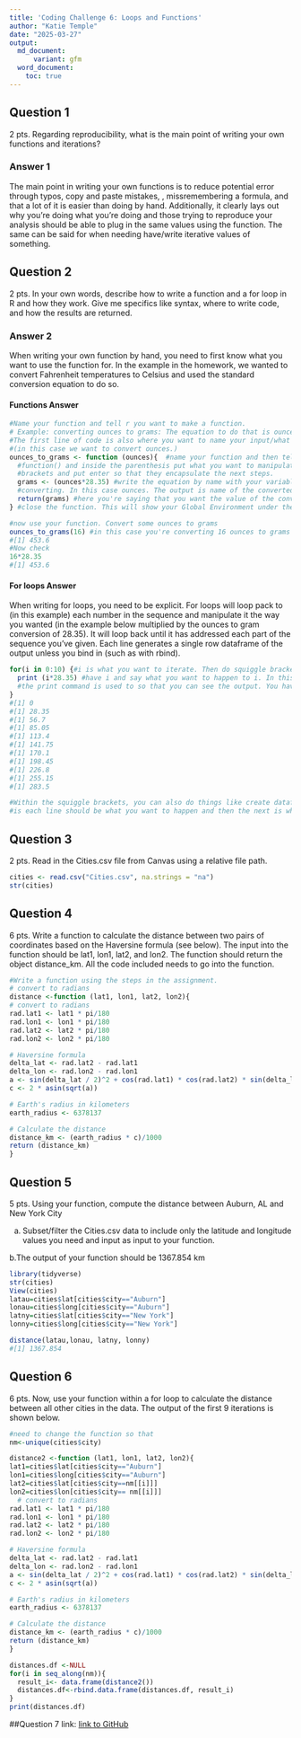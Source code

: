 ```yaml
---
title: 'Coding Challenge 6: Loops and Functions'
author: "Katie Temple"
date: "2025-03-27"
output: 
  md_document:
      variant: gfm
  word_document:
    toc: true 
---
```


## Question 1
2 pts. Regarding reproducibility, what is the main point of writing your own functions 
and iterations? 

### Answer 1

The main point in writing your own functions is to reduce potential error
through typos, copy and paste mistakes, , missremembering a formula, and that a lot 
of it is easier than doing by hand. Additionally, it clearly lays out why you're 
doing what you're doing and those trying to reproduce your analysis should be able 
to plug in the same values using the function. 
The same can be said for when needing have/write iterative values of something. 


## Question 2
2 pts. In your own words, describe how to write a function and a for loop in R 
and how they work. Give me specifics like syntax, where to write code, and how 
the results are returned. 

### Answer 2
When writing your own function by hand, you need to first know what you want to 
use the function for. In the example in the homework, we wanted to convert Fahrenheit
temperatures to Celsius and used the standard conversion equation to do so. 

#### Functions Answer
```r
#Name your function and tell r you want to make a function.
# Example: converting ounces to grams: The equation to do that is ounces*28.35. 
#The first line of code is also where you want to name your input/what you want to manipulate 
#(in this case we want to convert ounces.)
ounces_to_grams <- function (ounces){  #name your function and then tell r you want to make a function with "
  #function() and inside the parenthesis put what you want to manipulate. Then use the squiggly 
  #brackets and put enter so that they encapsulate the next steps.
  grams <- (ounces*28.35) #write the equation by name with your variable that you're 
  #converting. In this case ounces. The output is name of the converted variable you want returned.
  return(grams) #here you're saying that you want the value of the converted variable to grams returned
} #close the function. This will show your Global Environment under the functions aspect.

#now use your function. Convert some ounces to grams
ounces_to_grams(16) #in this case you're converting 16 ounces to grams
#[1] 453.6
#Now check
16*28.35
#[1] 453.6
```

#### For loops Answer
When writing for loops, you need to be explicit. For loops will loop pack to (in this example)
each number in the sequence and manipulate it the way you wanted (in the example below multiplied by the ounces to gram conversion of 28.35). It will loop back until it has addressed each part of the sequence you've given. Each line generates a single row dataframe of the output unless you bind in (such as with rbind).
```r
for(i in 0:10) {#i is what you want to iterate. Then do squiggle bracket to start and enter what you want to do
  print (i*28.35) #have i and say what you want to happen to i. In this case i want to multiply it by 28.35
  #the print command is used to so that you can see the output. You have to be explicit with loops such as saying you want the output to be displayed. This is where you put your function (if you want your i and product of i in regard to function)
}
#[1] 0
#[1] 28.35
#[1] 56.7
#[1] 85.05
#[1] 113.4
#[1] 141.75
#[1] 170.1
#[1] 198.45
#[1] 226.8
#[1] 255.15
#[1] 283.5

#Within the squiggle brackets, you can also do things like create dataframes. A way to think about it 
#is each line should be what you want to happen and then the next is what you want to happen next in regard to the previous line. 
```


## Question 3
2 pts. Read in the Cities.csv file from Canvas using a relative file path.
```r
cities <- read.csv("Cities.csv", na.strings = "na")
str(cities)
```

## Question 4
6 pts. Write a function to calculate the distance between two pairs of coordinates 
based on the Haversine formula (see below). The input into the function should be
lat1, lon1, lat2, and lon2. The function should return the object distance_km. 
All the code included needs to go into the function.

```r
#Write a function using the steps in the assignment.
# convert to radians
distance <-function (lat1, lon1, lat2, lon2){
# convert to radians
rad.lat1 <- lat1 * pi/180
rad.lon1 <- lon1 * pi/180
rad.lat2 <- lat2 * pi/180
rad.lon2 <- lon2 * pi/180

# Haversine formula
delta_lat <- rad.lat2 - rad.lat1
delta_lon <- rad.lon2 - rad.lon1
a <- sin(delta_lat / 2)^2 + cos(rad.lat1) * cos(rad.lat2) * sin(delta_lon / 2)^2
c <- 2 * asin(sqrt(a)) 

# Earth's radius in kilometers
earth_radius <- 6378137

# Calculate the distance
distance_km <- (earth_radius * c)/1000
return (distance_km)
}
```

## Question 5
5 pts. Using your function, compute the distance between Auburn, AL and New York City 

 a.	Subset/filter the Cities.csv data to include only the latitude and longitude values you need and    input as input to your function. 

 b.The output of your function should be 1367.854 km
```r
library(tidyverse)
str(cities)
View(cities)
latau=cities$lat[cities$city=="Auburn"]
lonau=cities$long[cities$city=="Auburn"]
latny=cities$lat[cities$city=="New York"]
lonny=cities$long[cities$city=="New York"]

distance(latau,lonau, latny, lonny)
#[1] 1367.854
```
## Question 6
6 pts. Now, use your function within a for loop to calculate the distance between all other cities in the data. The output of the first 9 iterations is shown below. 
```r
#need to change the function so that 
nm<-unique(cities$city)

distance2 <-function (lat1, lon1, lat2, lon2){
lat1=cities$lat[cities$city=="Auburn"]
lon1=cities$long[cities$city=="Auburn"]
lat2=cities$lat[cities$city==nm[[i]]]
lon2=cities$lon[cities$city== nm[[i]]]
  # convert to radians
rad.lat1 <- lat1 * pi/180
rad.lon1 <- lon1 * pi/180
rad.lat2 <- lat2 * pi/180
rad.lon2 <- lon2 * pi/180

# Haversine formula
delta_lat <- rad.lat2 - rad.lat1
delta_lon <- rad.lon2 - rad.lon1
a <- sin(delta_lat / 2)^2 + cos(rad.lat1) * cos(rad.lat2) * sin(delta_lon / 2)^2
c <- 2 * asin(sqrt(a)) 

# Earth's radius in kilometers
earth_radius <- 6378137

# Calculate the distance
distance_km <- (earth_radius * c)/1000
return (distance_km)
}

distances.df <-NULL
for(i in seq_along(nm)){
  result_i<- data.frame(distance2())
  distances.df<-rbind.data.frame(distances.df, result_i)
}
print(distances.df)
```

##Question 7
link:
[link to GitHub](https://github.com/temkat/TempleReproducibilityClass2025/tree/d88a36f1e0470f70a3d949498310789c09198679/LoopsFunctions/CodingChallenge6>)